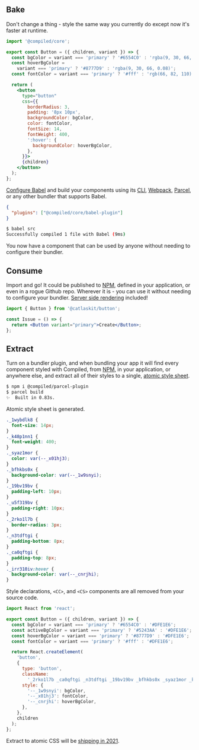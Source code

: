 ## Bake

Don't change a thing -
style the same way you currently do except now it's faster at runtime.

```jsx
import '@compiled/core';

export const Button = ({ children, variant }) => {
  const bgColor = variant === 'primary' ? '#6554C0' : 'rgba(9, 30, 66, 0.04)';
  const hoverBgColor =
    variant === 'primary' ? '#8777D9' : 'rgba(9, 30, 66, 0.08)';
  const fontColor = variant === 'primary' ? '#fff' : 'rgb(66, 82, 110)';

  return (
    <button
      type="button"
      css={{
        borderRadius: 3,
        padding: '8px 10px',
        backgroundColor: bgColor,
        color: fontColor,
        fontSize: 14,
        fontWeight: 400,
        ':hover': {
          backgroundColor: hoverBgColor,
        },
      }}>
      {children}
    </button>
  );
};
```

[Configure Babel](https://babeljs.io/docs/en/config-files) and build your components using its [CLI](https://babeljs.io/docs/en/babel-cli),
[Webpack](https://webpack.js.org/),
[Parcel](https://parceljs.org/),
or any other bundler that supports Babel.

```json
{
  "plugins": ["@compiled/core/babel-plugin"]
}
```

```bash
$ babel src
Successfully compiled 1 file with Babel (9ms)
```

You now have a component that can be used by anyone without needing to configure their bundler.

## Consume

Import and go!
It could be published to [NPM](https://npmjs.com/),
defined in your application,
or even in a rogue Github repo.
Wherever it is -
you can use it without needing to configure your bundler.
[Server side rendering](https://reactjs.org/docs/react-dom-server.html) included!

```jsx
import { Button } from '@catlaskit/button';

const Issue = () => {
  return <Button variant="primary">Create</Button>;
};
```

## Extract

Turn on a bundler plugin,
and when bundling your app it will find every component styled with Compiled,
from [NPM](https://npmjs.com/),
in your application,
or anywhere else,
and extract all of their styles to a single,
[atomic style sheet](https://css-tricks.com/lets-define-exactly-atomic-css/#longhand-shorthand).

```bash
$ npm i @compiled/parcel-plugin
$ parcel build
✨  Built in 0.83s.
```

Atomic style sheet is generated.

```css
._1wybdlk8 {
  font-size: 14px;
}
._k48p1nn1 {
  font-weight: 400;
}
._syaz1mor {
  color: var(--_x01hj3);
}
._bfhkbs0x {
  background-color: var(--_1w9snyi);
}
._19bv19bv {
  padding-left: 10px;
}
._u5f319bv {
  padding-right: 10px;
}
._2rko1l7b {
  border-radius: 3px;
}
._n3tdftgi {
  padding-bottom: 8px;
}
._ca0qftgi {
  padding-top: 8px;
}
._irr310iv:hover {
  background-color: var(--_cnrjhi);
}
```

Style declarations,
`<CC>`, and
`<CS>` components are all removed from your source code.

```jsx
import React from 'react';

export const Button = ({ children, variant }) => {
  const bgColor = variant === 'primary' ? '#6554C0' : '#DFE1E6';
  const activeBgColor = variant === 'primary' ? '#5243AA' : '#DFE1E6';
  const hoverBgColor = variant === 'primary' ? '#8777D9' : '#DFE1E6';
  const fontColor = variant === 'primary' ? '#fff' : '#DFE1E6';

  return React.createElement(
    'button',
    {
      type: 'button',
      className:
        '_2rko1l7b _ca0qftgi _n3tdftgi _19bv19bv _bfhkbs0x _syaz1mor _k48p1nn1 _1wybdlk8 _irr310iv',
      style: {
        '--_1w9snyi': bgColor,
        '--_x01hj3': fontColor,
        '--_cnrjhi': hoverBgColor,
      },
    },
    children
  );
};
```

Extract to atomic CSS will be [shipping in 2021](https://github.com/atlassian-labs/compiled/issues/58).

